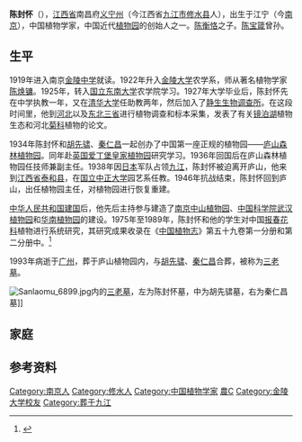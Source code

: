 {{Infobox_Person
|name=陈封怀
|image_name=
|box_width=
|caption=
|occupation=植物学家
|period=
|birth_name=
|other_names=
|foreign_names=
|english_names=
|sex=
|birth_date=1900年5月16日
|birth_place={{QIN}}[[江苏省|江苏省]][[江宁府|江宁府]]（今[[南京市|南京市]]）
|death_date=1993年4月13日
|death_place={{PRC}}[[广东省|广东省]][[广州市|广州市]]
|nationality=
|residence=
|language=
|height=
|weight=
|party=
|religion=
|spouse=
|relatives=
|education=
* 1922年～1925年，[[金陵大学|金陵大学]]农学系
* 1925年～1927年，[[国立东南大学|国立东南大学]]农学院
|past=
|work=
|awards=
}}
'''陈封怀'''（{{bd|1900年|5月16日|1993年|4月13日}}），[[江西省|江西省]]南昌府[[义宁州|义宁州]]（今江西省[[九江市|九江市]][[修水县|修水县]]人），出生于江宁（今[[南京|南京]]），中国植物学家，中国近代[[植物园|植物园]]的创始人之一。[[陈衡恪|陈衡恪]]之子。[[陈宝箴|陈宝箴]]曾孙。

==生平==
1919年进入南京[[南京市金陵中学|金陵中学]]就读。1922年升入[[金陵大学|金陵大学]]农学系，师从著名植物学家[[陈焕镛|陈焕镛]]。1925年，转入[[国立东南大学|国立东南大学]]农学院学习。1927年大学毕业后，陈封怀先在中学执教一年，又在[[清华大学|清华大学]]任助教两年，然后加入了[[静生生物调查所|静生生物调查所]]。在这段时间里，他到[[河北|河北]]以及[[东北三省|东北三省]]进行植物调查和标本采集，发表了有关[[镜泊湖|镜泊湖]]植物生态和河北[[菊科|菊科]]植物的论文。

1934年陈封怀和[[胡先骕|胡先骕]]、[[秦仁昌|秦仁昌]]一起创办了中国第一座正规的植物园——[[庐山森林植物园|庐山森林植物园]]。同年赴[[英国|英国]][[爱丁堡皇家植物园|爱丁堡皇家植物园]]研究学习。1936年回国后在庐山森林植物园任技师兼副主任。1938年因[[日本|日本]]军队占领[[九江|九江]]，陈封怀被迫离开庐山，他来到[[江西省|江西省]][[泰和县|泰和县]]，在[[国立中正大学_(江西省)|国立中正大学]]园艺系任教。1946年抗战结束，陈封怀回到庐山，出任植物园主任，对植物园进行恢复重建。

[[中华人民共和国建国|中华人民共和国建国]]后，他先后主持参与建造了[[南京中山植物园|南京中山植物园]]、[[中国科学院武汉植物园|中国科学院武汉植物园]]和[[华南植物园|华南植物园]]的建设。1975年至1989年，陈封怀和他的学生对中国[[报春花科|报春花科]]植物进行系统研究，其研究成果收录在《[[中国植物志|中国植物志]]》第五十九卷第一分册和第二分册中。<ref>{{Cite web |url=http://www.jlhs.net/_siteId/65/pageId/9/columnId/404/articleId/2213/DisplayInfo.aspy |title=中国植物园之父——记金陵中学校友陈封怀 |accessdate=2011-08-26 |archive-date=2008-11-21 |archive-url=https://web.archive.org/web/20081121094023/http://www.jlhs.net/_siteId/65/pageId/9/columnId/404/articleId/2213/DisplayInfo.aspy |dead-url=yes }}</ref>

1993年病逝于[[广州|广州]]，葬于庐山植物园内，与[[胡先骕|胡先骕]]、[[秦仁昌|秦仁昌]]合葬，被称为[[三老墓|三老墓]]。

[[File:Sanlaomu_6899.jpg|thumb]]内的[[三老墓|三老墓]]，左为陈封怀墓，中为胡先骕墓，右为秦仁昌墓]]

{{植物命名人|F.H.Chen|陈封怀}}

==家庭==
{{Ahnentafel top|先祖}}<center>
{{ahnentafel-compact5
|boxstyle_1=background-color: #aaf;
|boxstyle_2=background-color: #bbf;
|boxstyle_3=background-color: #ccf;
|boxstyle_4=background-color: #ddf;
|boxstyle_5=background-color: #eef;
|1='''陈封怀'''（1900－1993）
|2='''父：'''[[陈衡恪|陈衡恪]]（1876－1923）
|3='''母：'''[[范孝嫦|范孝嫦]]（1875－1900<ref name="网易"/>）
|4='''祖父：'''[[陈三立|陈三立]]（1853－1937）
|5='''祖母：'''[[罗氏_(陈三立妻)|罗氏]]（1854－1880）
|6='''外祖父：'''[[范当世|范当世]]（1854－1904）
|7='''外祖母：'''[[吴大桥|吴大桥]]（1850－1884）
|8='''曾祖父：'''[[陈宝箴|陈宝箴]]（1831－1900）
|9='''曾祖母：'''黄氏（？－1897<ref name="网易">刘梦溪．[http://history.news.163.com/09/0618/12/5C3EALRJ00011247.html 陈宝箴死因之谜：慈禧太后秘密赐死]．：[[网易|网易]]新闻，2009-6-18</ref>）
|10='''外曾祖父：'''[[罗亨奎|罗亨奎]]
|11='''外曾祖母：'''方氏
|12='''外曾祖父：'''[[范如松|范如松]]（1827－1898）
|13='''外曾祖母：'''成氏（1830-？）
|14='''外曾祖父：'''[[吴茇庵|吴茇庵]]
|15=
|16='''高祖父：'''[[陈伟琳|陈伟琳]]（规鋐）
|17='''高祖母：'''李氏
|18='''外高祖父：'''[[黄应亨|黄应亨]]
|19=
|20=
|21=
|22=
|23=
|24='''外高祖父：'''[[范持信|范持信]]（1793－1865）
|25='''外高祖母：'''金氏
|26='''外高祖父：'''[[成继盛|成继盛]]
|27=
|28=
|29=
|30=
|31=
}}</center>
{{ahnentafel bottom}}

==参考资料==
{{reflist}}

{{義寧陳氏}}
{{金陵中学|校友}}
{{Authority control}}
{{DEFAULTSORT:chen}}
[[Category:南京人|Category:南京人]]
[[Category:修水人|Category:修水人]]
[[Category:中国植物学家|Category:中国植物学家]]
[[Category:国立东南大学校友|農C]]
[[Category:金陵大学校友|Category:金陵大学校友]]
[[Category:葬于九江|Category:葬于九江]]